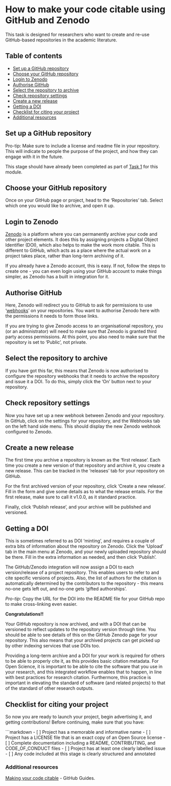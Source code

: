 # How to make your code citable using GitHub and Zenodo

This task is designed for researchers who want to create and re-use GitHub-based repositories in the academic literature. 

## Table of contents
- [Set up a GitHub repository](#Setup)
- [Choose your GitHub repository](#Choose)
- [Login to Zenodo](#Login)
- [Authorise GitHub](#Authorise)
- [Select the repository to archive](#Archive)
- [Check repository settings](#Check)
- [Create a new release](#Release)
- [Getting a DOI](#DOI)
- [Checklist for citing your project](#Checklist)
- [Additional resources](#Resources)


## Set up a GitHub repository <a name="Setup"></a>

Pro-tip: Make sure to include a license and readme file in your repository. This will indicate to people the purpose of the project, and how they can engage with it in the future.

This stage should have already been completed as part of [Task 1](Task_1.Rmd) for this module.


## Choose your GitHub repository <a name="Choose"></a>

Once on your GitHub page or project, head to the 'Repositories' tab. Select which one you would like to archive, and open it up.


## Login to Zenodo <a name="Login"></a>

[Zenodo](https://zenodo.org/) is a platform where you can permanently archive your code and other project elements. It does this by assigning projects a Digital Object Identifier (DOI), which also helps to make the work more citable. This is different to GitHub, which acts as a place where the actual work on a project takes place, rather than long-term archiving of it.

If you already have a Zenodo account, this is easy. If not, follow the steps to create one - you can even login using your GitHub account to make things simpler, as Zenodo has a built in integration for it.


## Authorise GitHub <a name="Authorise"></a>

Here, Zenodo will redirect you to GitHub to ask for permissions to use '[webhooks](https://developer.github.com/webhooks/)' on your repositories. You want to authorise Zenodo here with the permissions it needs to form those links.

If you are trying to give Zenodo access to an organisational repository, you (or an administrator) will need to make sure that Zenodo is granted third party access permissions. At this point, you also need to make sure that the repository is set to 'Public', not private.


## Select the repository to archive <a name="Archive"></a>

If you have got this far, this means that Zenodo is now authorised to configure the repository webhooks that it needs to archive the repository and issue it a DOI. To do this, simply click the 'On' button next to your repository.


## Check repository settings <a name="Check"></a>

Now you have set up a new webhook between Zenodo and your repository. In GitHub, click on the settings for your repository, and the Webhooks tab on the left hand side menu. This should display the new Zenodo webhook configured to Zenodo.


## Create a new release <a name="Release"></a>

The first time you archive a repository is known as the 'first release'. Each time you create a new version of that repository and archive it, you create a new release. This can be tracked in the 'releases' tab for your repository on GitHub.

For the first archived version of your repository, click 'Create a new release'. Fill in the form and give some details as to what the release entails. For the first release, make sure to call it v1.0.0, as it standard practice.

Finally, click 'Publish release', and your archive willl be published and versioned.


## Getting a DOI <a name="DOI"></a>

This is sometimes referred to as DOI 'minting', and requires a couple of extra bits of information about the repository on Zenodo. Click the 'Upload' tab in the main menu at Zenodo, and your newly uploaded repository should be there. Fill in the extra information as needed, and then click 'Publish'.

The GitHub/Zenodo integration will now assign a DOI to each version/release of a project repository. This enables users to refer to and cite specific versions of projects. Also, the list of authors for the citation is automatically determined by the contributors to the repository - this means no-one gets left out, and no-one gets 'gifted authorships'.

*Pro-tip*: Copy the URL for the DOI into the README file for your GitHub repo to make cross-linking even easier.


**Congratulations!!**

Your GitHub repository is now archived, and with a DOI that can be versioned to reflect updates to the repository version through time. You should be able to see details of this on the GitHub Zenodo page for your repository. This also means that your archived projects can get picked up by other indexing services that use DOIs too.

Providing a long-term archive and a DOI for your work is required for others to be able to properly cite it, as this provides basic citation metadata. For Open Science, it is important to be able to cite the software that you use in your research, and this integrated workflow enables that to happen, in line with best practices for research citation. Furthermore, this practice is important in elevating the standard of software (and related projects) to that of the standard of other research outputs.


## Checklist for citing your project <a name="Checklist"></a>

So now you are ready to launch your project, begin advertising it, and getting contributions! Before continuing, make sure that you have:

```markdown
- [ ] Project has a memorable and informative name
- [ ] Project has a LICENSE file that is an exact copy of an Open Source license
- [ ] Complete documentation including a README, CONTRIBUTING, and CODE_OF_CONDUCT files
- [ ] Project has at least one clearly labelled issue
- [ ] Any code included at this stage is clearly structured and annotated


### Additional resources <a name="Resources"></a>

[Making your code citable](https://guides.github.com/activities/citable-code/) - GitHub Guides.
